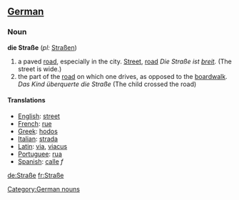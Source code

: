 ==[[German]]==
===Noun===
'''die Straße''' (''pl:'' [[Straßen]])



# a paved [[road]], especially in the city. [[Street]], [[road]] ''Die Straße ist [[breit]].'' (The street is wide.)
# the part of the [[road]] on which one drives, as opposed to the [[boardwalk]]. ''Das Kind überquerte die Straße'' (The child crossed the road)
====Translations====

*[[English]]: [[street]]
*[[French]]: [[rue]]
*[[Greek]]: [[hodos]]
*[[Italian]]: [[strada]]
*[[Latin]]: [[via]], [[viacus]]
*[[Portuguee]]: [[rua]]
*[[Spanish]]: [[calle]] ''f''

[[Category:German nouns]]

[[de:Straße]]
[[fr:Straße]]